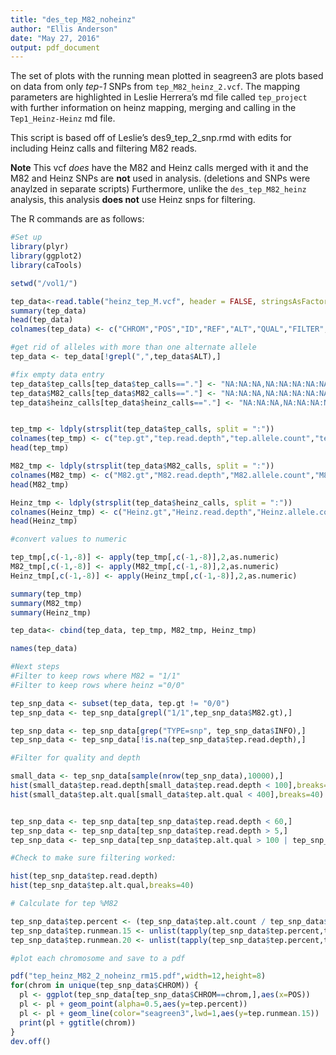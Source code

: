 ```yaml
---
title: "des_tep_M82_noheinz"
author: "Ellis Anderson"
date: "May 27, 2016"
output: pdf_document
---
```


The set of plots with the running mean plotted in seagreen3 are plots based on data from only _tep-1_ SNPs from `tep_M82_heinz_2.vcf`. The mapping parameters are highlighted in Leslie Herrera's md file called `tep_project` with further information on heinz mapping, merging and calling in the `Tep1_Heinz-Heinz` md file.

This script is based off of Leslie's des9_tep_2_snp.rmd with edits for including Heinz calls and filtering M82 reads.

**Note** This vcf _does_ have the M82 and Heinz calls merged with it and the M82 and Heinz SNPs are **not** used in analysis. (deletions and SNPs were anaylzed in separate scripts) Furthermore, unlike the `des_tep_M82_heinz` analysis, this analysis __does not__ use Heinz snps for filtering.


The R commands are as follows:

```r
#Set up
library(plyr)
library(ggplot2)
library(caTools)

setwd("/vol1/")

tep_data<-read.table("heinz_tep_M.vcf", header = FALSE, stringsAsFactors=FALSE)
summary(tep_data)
head(tep_data)
colnames(tep_data) <- c("CHROM","POS","ID","REF","ALT","QUAL","FILTER","INFO","FORMAT","tep_calls","M82_calls","heinz_calls")

#get rid of alleles with more than one alternate allele
tep_data <- tep_data[!grepl(",",tep_data$ALT),]

#fix empty data entry
tep_data$tep_calls[tep_data$tep_calls=="."] <- "NA:NA:NA,NA:NA:NA:NA:NA:NA,NA,NA"
tep_data$M82_calls[tep_data$M82_calls=="."] <- "NA:NA:NA,NA:NA:NA:NA:NA:NA,NA,NA"
tep_data$heinz_calls[tep_data$heinz_calls=="."] <- "NA:NA:NA,NA:NA:NA:NA:NA:NA,NA,NA"


tep_tmp <- ldply(strsplit(tep_data$tep_calls, split = ":"))
colnames(tep_tmp) <- c("tep.gt","tep.read.depth","tep.allele.count","tep.ref.count","tep.ref.qual","tep.alt.count","tep.alt.qual","tep.gt.likeli")
head(tep_tmp)

M82_tmp <- ldply(strsplit(tep_data$M82_calls, split = ":"))
colnames(M82_tmp) <- c("M82.gt","M82.read.depth","M82.allele.count","M82.ref.depth","M82.ref.qual","M82.alt.depth","M82.alt.qual","M82.lik")
head(M82_tmp)

Heinz_tmp <- ldply(strsplit(tep_data$heinz_calls, split = ":"))
colnames(Heinz_tmp) <- c("Heinz.gt","Heinz.read.depth","Heinz.allele.count","Heinz.ref.depth","Heinz.ref.qual","Heinz.alt.depth","Heinz.alt.qual","Heinz.lik")
head(Heinz_tmp)

#convert values to numeric

tep_tmp[,c(-1,-8)] <- apply(tep_tmp[,c(-1,-8)],2,as.numeric)
M82_tmp[,c(-1,-8)] <- apply(M82_tmp[,c(-1,-8)],2,as.numeric)
Heinz_tmp[,c(-1,-8)] <- apply(Heinz_tmp[,c(-1,-8)],2,as.numeric)

summary(tep_tmp)
summary(M82_tmp)
summary(Heinz_tmp)

tep_data<- cbind(tep_data, tep_tmp, M82_tmp, Heinz_tmp)

names(tep_data)

#Next steps
#Filter to keep rows where M82 = "1/1"
#Filter to keep rows where heinz ="0/0"

tep_snp_data <- subset(tep_data, tep.gt != "0/0")
tep_snp_data <- tep_snp_data[grepl("1/1",tep_snp_data$M82.gt),]

tep_snp_data <- tep_snp_data[grep("TYPE=snp", tep_snp_data$INFO),]
tep_snp_data <- tep_snp_data[!is.na(tep_snp_data$tep.read.depth),]

#Filter for quality and depth

small_data <- tep_snp_data[sample(nrow(tep_snp_data),10000),]
hist(small_data$tep.read.depth[small_data$tep.read.depth < 100],breaks=50)
hist(small_data$tep.alt.qual[small_data$tep.alt.qual < 400],breaks=40)


tep_snp_data <- tep_snp_data[tep_snp_data$tep.read.depth < 60,]
tep_snp_data <- tep_snp_data[tep_snp_data$tep.read.depth > 5,]
tep_snp_data <- tep_snp_data[tep_snp_data$tep.alt.qual > 100 | tep_snp_data$tep.ref.qual > 100,]

#Check to make sure filtering worked:

hist(tep_snp_data$tep.read.depth)
hist(tep_snp_data$tep.alt.qual,breaks=40)

# Calculate for tep %M82

tep_snp_data$tep.percent <- (tep_snp_data$tep.alt.count / tep_snp_data$tep.read.depth)*100
tep_snp_data$tep.runmean.15 <- unlist(tapply(tep_snp_data$tep.percent,tep_snp_data$CHROM,runmean,k=15,endrule="constant"))
tep_snp_data$tep.runmean.20 <- unlist(tapply(tep_snp_data$tep.percent,tep_snp_data$CHROM,runmean,k=20,endrule="constant"))

#plot each chromosome and save to a pdf

pdf("tep_heinz_M82_2_noheinz_rm15.pdf",width=12,height=8)
for(chrom in unique(tep_snp_data$CHROM)) {
  pl <- ggplot(tep_snp_data[tep_snp_data$CHROM==chrom,],aes(x=POS))
  pl <- pl + geom_point(alpha=0.5,aes(y=tep.percent))
  pl <- pl + geom_line(color="seagreen3",lwd=1,aes(y=tep.runmean.15))
  print(pl + ggtitle(chrom))
}
dev.off()
```
